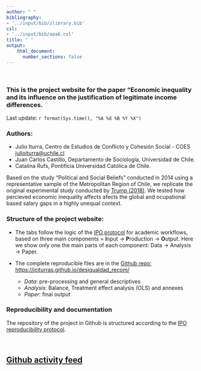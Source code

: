 ```yaml
---
author: " "
bibliography:
- '../input/bib/zlibrary.bib'
csl:
- '../input/bib/apa6.csl'
title: " "
output:
    html_document:
      number_sections: false
---
```


<br>

### This is the project website for the paper "Economic inequality and its influence on the justification of legitimate income differences. {.left}

Last update: `r format(Sys.time(), "%A %d %B %Y %X")`

### Authors:

- Julio Iturra, Centro de Estudios de Conflicto y Cohesión Social - COES [julioiturra@uchile.cl](julioiturra@uchile.cl)
- Juan Carlos Castillo, Departamento de Sociología, Universidad de Chile.
- Catalina Rufs, Pontificia Universidad Católica de Chile.


Based on the study "Political and Social Beliefs" conducted in 2014 using a representative sample of the Metropolitan Region of Chile, we replicate the original experimental study conducted by [Trump (2018)](https://doi.org/10.1017/S0007123416000326). We tested how percieved economic inequality affects afects the global and ocupational based salary gaps in a highly unequal context.

### Structure of the project website:

- The tabs follow the logic of the [IPO protocol](https://github.com/juancarloscastillo/ipo) for academic workflows, based on three main components = **I**nput -> **P**roduction -> **O**utput. Here we show only one the main parts of each component: Data $\rightarrow$ Analysis $\rightarrow$ Paper.

* The complete reproducible files are in the [Github repo: https://jciturras.github.io/desigualdad_recom/](https://jciturras.github.io/desigualdad_recom/)

  - _Data_: pre-processing and general descriptives
  - _Analysis_: Balance, Treatment effect analysis (OLS) and annexes
  - _Paper_: final output

### Reproducibility and documentation

The repository of the project in Github is structured according to the [IPO reproducibility protocol](https://juancarloscastillo.github.io/ipo/).


<br>

## [Github activity feed](https://github.com/jciturras/github-activity)

<div id="feed"></div>

<br>
